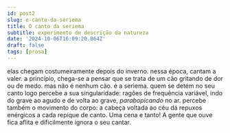 ```yaml
---
id: post2
slug: o-canto-da-seriema
title: O canto da seriema
subtitle: experimento de descrição da natureza
date: '2024-10-06T16:09:20.864Z'
draft: false
tags: [prosa]
---
```


elas chegam costumeiramente depois do inverno. 
nessa época, cantam a valer. a princípio, chega-se a pensar que
se trata de um cão gritando de dor ou de medo. mas não é nenhum cão. 
é a seriema. quem se detém no seu canto
logo percebe a sua singularidade: ragões de frequência variável, indo
do grave ao agudo e de volta ao grave, _parabopicando_ no ar. 
percebe também o movimento do corpo: a cabeça voltada ao céu dá
repuxos enérgicos a cada repique de canto. Uma cena e tanto!
A gente que ouve fica aflita e dificilmente ignora o seu cantar.

